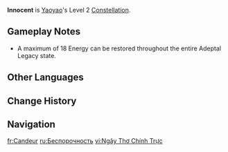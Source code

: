 {{Constellation Infobox
|image         = Constellation Innocent.png
|character     = Yaoyao
|level         = 2
|description   = While affected by the Adeptal Legacy state caused by [[Moonjade Descent]], if White Jade Radish explosions damage opponents, 3 [[Energy]] will be restored to Yaoyao. This form of Energy regeneration can occur once every 0.8s.
|utility1      = Energy
}}
'''Innocent''' is [[Yaoyao]]'s Level 2 [[Constellation]].

==Gameplay Notes==
* A maximum of 18 Energy can be restored throughout the entire Adeptal Legacy state.

==Other Languages==
{{Other Languages
|en      = Innocent
|zhs     = 正思无邪
|zhs_rm  = Zhèngsī Wúxié
|zht     = 正思無邪
|zht_rm  = Zhèngsī Wúxié
|zh_tl   = True Intentions and Innocent
|ja      = 正思無邪
|ja_rm   = Shoushi Mujiya{{Assumed}}
|ja_tl   = True Intentions and Innocent
|ko      = 바르고 착한 마음
|ko_tl   = Upright and Kind Heart
|es      = Rectitud inocente
|es_tl   = Innocent Rectitude
|fr      = Candeur
|fr_tl   = Candor
|ru      = Беспорочность
|ru_tl   = Immaculateness
|th      = Innocent
|vi      = Ngây Thơ Chính Trực
|vi_tl   = Righteous Innocence
|de      = Rechtschaffene Unschuld
|de_tl   = Righteous Innocence
|id      = Innocent
|pt      = Inocência
|pt_tl   = 
|tr      = Masum
|tr_tl   = Innocent
|it      = Innocenza
|it_tl   = Innocence
}}

==Change History==
{{Change History|3.4}}

==Navigation==
{{Talent Navbox|Yaoyao}}

[[fr:Candeur]]
[[ru:Беспорочность]]
[[vi:Ngây Thơ Chính Trực]]